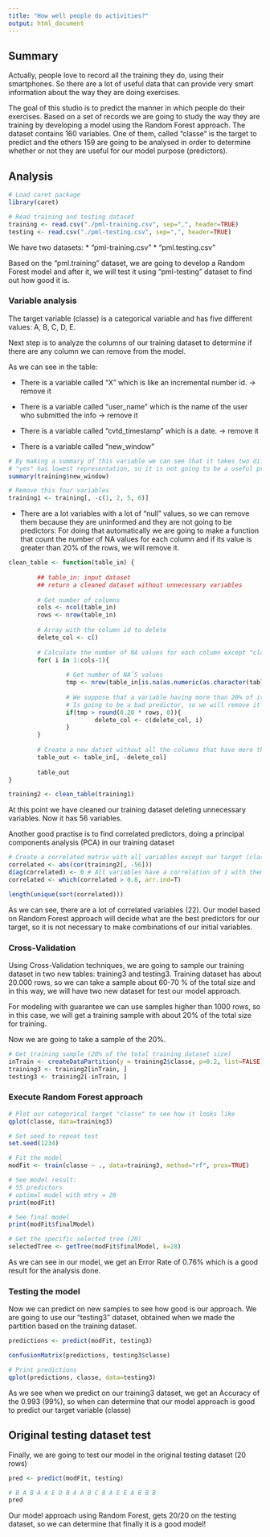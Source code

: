 ```yaml
---
title: "How well people do activities?"
output: html_document
---
```


## Summary
Actually, people love to record all the training they do, using their smartphones. So there are a lot of useful data that can provide very smart information about the way they are doing exercises.

The goal of this studio is to predict the manner in which people do their exercises. Based on a set of records we are going to study the way they are training by developing a model using the Random Forest approach. The dataset contains 160 variables. One of them, called "classe" is the target to predict and the others 159 are going to be analysed in order to determine whether or not they are useful for our model purpose (predictors).


## Analysis
```r

# Load caret package
library(caret)

# Read training and testing dataset
training <- read.csv("./pml-training.csv", sep=",", header=TRUE)
testing <- read.csv("./pml-testing.csv", sep=",", header=TRUE)

```

We have two datasets: 
* "pml-training.csv" 
* "pml.testing.csv"

Based on the "pml.training" dataset, we are going to develop a Random Forest model and after it, we will test it using "pml-testing" dataset to find out how good it is.

### Variable analysis
The target variable (classe) is a categorical variable and has five different values: A, B, C, D, E.

Next step is to analyze the columns of our training dataset to determine if there are any column we can remove from the model.

As we can see in the table:

* There is a variable called "X" which is like an incremental number id. -> remove it

* There is a variable called "user_name" which is the name of the user who submitted the info -> remove it

* There is a variable called "cvtd_timestamp" which is a date. -> remove it

* There is a variable called "new_window" 
```r

# By making a summary of this variable we can see that it takes two different values: "no" and "yes" but value
# "yes" has lowest representation, so it is not going to be a useful predictor -> remove it
summary(training$new_window)

# Remove this four variables
training1 <- training[, -c(1, 2, 5, 6)]

```

* There are a lot variables with a lot of "null" values, so we can remove them because they are uninformed and they are not going to be predictors: For doing that automatically we are going to make a function that count the number of NA values for each column and if its value is greater than 20% of the rows, we will remove it.

```r

clean_table <- function(table_in) {
        
        ## table_in: input dataset
        ## return a cleaned dataset without unnecessary variables
        
        # Get number of columns
        cols <- ncol(table_in)
        rows <- nrow(table_in)
        
        # Array with the column id to delete
        delete_col <- c()
        
        # Calculate the number of NA values for each column except "classe" column (our target)
        for( i in 1:cols-1){
                
                # Get number of NA´S values
                tmp <- nrow(table_in[is.na(as.numeric(as.character(table_in[, i]))), ])
                        
                # We suppose that a variable having more than 20% of its values equal to NA 
                # Is going to be a bad predictor, so we will remove it from the input table
                if(tmp > round(0.20 * rows, 0)){
                        delete_col <- c(delete_col, i)
                }   
        }
        
        # Create a new datset without all the columns that have more than 20% of NA values.
        table_out <- table_in[, -delete_col]
           
        table_out
}

training2 <- clean_table(training1)

```

At this point we have cleaned our training dataset deleting unnecessary variables. Now it has 56 variables.

Another good practise is to find correlated predictors, doing a principal components analysis (PCA) in our training dataset

```r

# Create a correlated matrix with all variables except our target (classe)
correlated <- abs(cor(training2[, -56]))
diag(correlated) <- 0 # All variables have a correlation of 1 with themselves
correlated <- which(correlated > 0.8, arr.ind=T)

length(unique(sort(correlated)))

```

As we can see, there are a lot of correlated variables (22). Our model based on Random Forest approach will decide what are the best predictors for our target, so it is not necessary to make combinations of our initial variables.


### Cross-Validation
Using Cross-Validation techniques, we are going to sample our training dataset in two new tables: training3 and testing3. Training dataset has about 20.000 rows, so we can take a sample about 60-70 % of the total size and in this way, we will have two new dataset for test our model approach.

For modeling with guarantee we can use samples higher than 1000 rows, so in this case, we will get a training sample with about 20% of the total size for training.

Now we are going to take a sample of the 20%. 

```r

# Get training sample (20% of the total training dataset size)
inTrain <- createDataPartition(y = training2$classe, p=0.2, list=FALSE)
training3 <- training2[inTrain, ]
testing3 <- training2[-inTrain, ]

```

### Execute Random Forest approach

```r

# Plot our categorical target "classe" to see how it looks like
qplot(classe, data=training3)

# Set seed to repeat test
set.seed(1234)

# Fit the model
modFit <- train(classe ~ ., data=training3, method="rf", prox=TRUE)

# See model result:
# 55 predictors
# optimal model with mtry = 28
print(modFit)

# See final model
print(modFit$finalModel)

# Get the specific selected tree (28)
selectedTree <- getTree(modFit$finalModel, k=28)

```

As we can see in our model, we get an Error Rate of 0.76% which is a good result for the analysis done.


### Testing the model

Now we can predict on new samples to see how good is our approach. We are going to use our "testing3" dataset, obtained when we made the partition based on the training dataset.

```r

predictions <- predict(modFit, testing3)

confusionMatrix(predictions, testing3$classe)

# Print predictions
qplot(predictions, classe, data=testing3)

```

As we see when we predict on our training3 dataset, we get an Accuracy of the 0.993 (99%), so when can determine that our model approach is good to predict our target variable (classe)


## Original testing dataset test

Finally, we are going to test our model in the original testing dataset (20 rows)

```r

pred <- predict(modFit, testing)

# B A B A A E D B A A B C B A E E A B B B
pred

```

Our model approach using Random Forest, gets 20/20 on the testing dataset, so we can determine that finally it is a good model!
